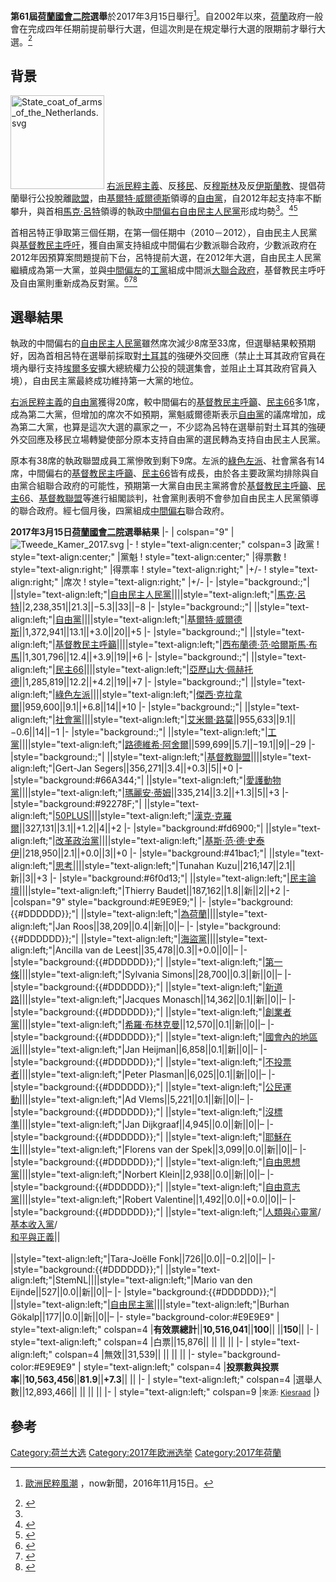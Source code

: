 {{NoteTA |G1=Country 
|1=zh-cn:六六民主党;zh-tw:民主66
|2=zh-cn:绿色左翼;zh-tw:綠色左派
}}
{{Infobox election
| election_name      = 2017年荷蘭大選
| country            = 荷蘭
| type               = parliamentary
| ongoing            = no
| previous_election  = 2012年荷蘭大選
| previous_year      = 2012年
| next_election      = 2021年荷蘭大選
| next_year          = 2021年
| seats_for_election = [[国会二院|国会二院]]全部150个席位
| majority_seats     = 76
| election_date      = {{Start date|2017|03|15|df=y}}
| turnout            = 81.9%（{{increase}}7.3）

<!--      People's Party for Freedom and Democracy      -->
| image1             = [[File:Mark_Rutte_2015_(1)_(cropped).jpg|160x150px]]
| leader1            = [[馬克·呂特|馬克·呂特]]
| leader_since1      = 2006年
| party1             = 自由民主人民黨
| color1             = 
| last_election1     = 41席，26.6%
| seats_before1      =
| seats1             = 33
| seat_change1       = {{decrease|+}}8
| popular_vote1 = 2,238,351
| percentage1 = 21.3%
| swing1 = {{decrease|+}}5.3


<!--      Party for Freedom      -->
| image2             = [[File:GW-Rotterdam-DSC_0218.jpg|160x150px]]
| leader2            = [[基爾特·威爾德斯|基爾特·威爾德斯]]
| leader_since2      = 2006年
| party2             = 自由黨 (荷蘭)
| color2             = 
| last_election2     = 15席，10.1%
| seats_before2      =
| seats2             = 20
| seat_change2       = {{increase|}}5
| popular_vote2 = 1,372,941
| percentage2 = 13.1%
| swing2 = {{increase|+}}3.0


<!--      Christian Democratic Appeal      -->
| image3             = [[File:Sybrand_van_Haersma_Buma_2012.jpg|160x150px]]
| leader3            = [[西布蘭德·范·哈爾斯馬·布馬|西布蘭德·范·哈爾斯馬·布馬]]
| leader_since3      = 2012年
| party3             = 基督教民主呼籲
| color3             = 
| last_election3     = 13席，8.5%
| seats_before3      =
| seats3             = 19
| seat_change3       = {{increase|+}}6
| popular_vote3 = 1,301,796
| percentage3 = 12.4%
| swing3 = {{increase|+}}3.9


<!--      Democrats 66      -->
| image4             = [[File:Pechtold_29_03_048b_(2).jpg|160x150px]]
| leader4            = [[亞歷山大·佩赫托德|亞歷山大·佩赫托德]]
| leader_since4      = 2006年
| party4             = 民主66
| color4             = 
| last_election4     = 12席，8.0%
| seats_before4      =
| seats4             = 19
| seat_change4       = {{increase|+}}7
| popular_vote4 = 1,285,819
| percentage4 = 12.2%
| swing4 = {{increase|+}}4.2


<!--      GreenLeft      -->
| image5             = [[File:Jesse_Klaver_verkiezingsposterfoto.jpg|160x150px]]
| leader5            = {{le|耶塞·克拉弗尔|Jesse Klaver}}
| leader_since5      = 2015年
| party5             = 綠色左派
| color5             = 
| last_election5     = 4席，2.3%
| seats5             = 14
| seat_change5       = {{increase|+}}10
| popular_vote5 = 959,600
| percentage5 = 9.1%
| swing5 = {{increase|+}}6.8


<!--      Socialist Party      -->
| image6             = [[File:Emile_Roemer_2009.jpg|160x150px]]
| leader6            = [[艾米爾·路莫|艾米爾·路莫]]
| leader_since6      = 2010年
| party6             = 社會黨 (荷蘭)
| color6             = 
| last_election6     = 15席，9.7%
| seats_before6      =
| seats6             = 14
| seat_change6       = {{decrease|+}}1
| popular_vote6 = 955,633
| percentage6 = 9.1%
| swing6 = {{decrease|+}}0.6

<!-- Labour Party -->
| image7             = [[File:Lodewijk_Asscher_2013-1.jpg|160x150px]]
| leader7            = [[路德維希·阿舍爾|路德維希·阿舍爾]]
| leader_since7      = 2016年
| party7             = 工黨 (荷蘭)
| color7             = 
| last_election7     = 38席，24.8%
| seats_before7      =
| seats7             = 9
| seat_change7       = {{decrease|+}}29
| popular_vote7 = 955,633
| percentage7 = 5.7%
| swing7 = {{decrease|+}}19.1


<!--      Christian Union      -->
| image8             = [[File:Gert-Jan_Segers.jpg|160x150px]]
| leader8            = {{le|赫特-扬·塞赫斯|Gert-Jan Segers}}
| leader_since8      = 2015年
| party8             = 基督教聯盟
| color8             = 
| last_election8     = 5席，3.1%
| seats_before8      =
| seats8             = 5
| seat_change8       = {{nochange}}0
| popular_vote8 = 356,271
| percentage8 = 3.4%
| swing8 = {{increase|+}}0.3


<!--      Party for the Animals      -->
| image9             = [[File:Mariannethieme.jpg|160x150px]]
| leader9            = [[瑪麗安·蒂姆|瑪麗安·蒂姆]] 
| leader_since9      = 2006年
| party9             = [[愛護動物黨|愛護動物黨]]
| color9             = 66A344
| last_election9     = 2席，1.9%
| seats9             = 5
| seat_change9       = {{increase|+}}3
| popular_vote9 = 335,214
| percentage9 = 3.2%
| swing9 = {{increase|+}}1.3


| map_image          = Tweede Kamerverkiezingen 2017.svg
| map_size           = 
| map_caption        = 各地區得票最高的政黨

| title              = [[荷蘭首相|首相]]
| before_election    = [[馬克·呂特|馬克·呂特]]
| before_party       = 自由民主人民黨
| after_election     =  [[馬克·呂特|馬克·呂特]] 
| after_party        =   自由民主人民黨
}}
'''第61屆[[荷蘭國會二院|荷蘭國會二院]]選舉'''於2017年3月15日舉行<ref name = "甲">{{繁體中文}}[http://news.now.com/home/international/player?newsId=200493 歐洲民粹風潮] {{Wayback|url=http://news.now.com/home/international/player?newsId=200493 |date=20191204220833 }}，now新聞，2016年11月15日。</ref>。自2002年以來，[[荷蘭|荷蘭]]政府一般會在完成四年任期前提前舉行大選，但這次則是在規定舉行大選的限期前才舉行大選。<ref>{{Cite news|url=http://news.cnyes.com/news/id/3748114|title=〈荷蘭大選〉荷蘭國會大選今天登場 經濟復甦下 極右卻竄起 怪哉！|last=|first=|date=2017-03-15|work=|newspaper=[[鉅亨網|鉅亨網]]|accessdate=2017-03-16|language=zh-TW|archive-date=2019-12-05|archive-url=https://web.archive.org/web/20191205092004/https://news.cnyes.com/news/id/3748114|dead-url=no}}</ref>

==背景==
[[File:State_coat_of_arms_of_the_Netherlands.svg|150px]]
[[右派民粹主義|右派民粹主義]]、反[[移民|移民]]、反[[穆斯林|穆斯林]]及反[[伊斯蘭教|伊斯蘭教]]、提倡荷蘭舉行公投脫離[[歐盟|歐盟]]，由[[基爾特·威爾德斯|基爾特·威爾德斯]]領導的[[自由黨_(荷蘭)|自由黨]]，自2012年起支持率不斷攀升，與首相[[馬克·呂特|馬克·呂特]]領導的執政[[中間偏右|中間偏右]][[自由民主人民黨|自由民主人民黨]]形成均勢<ref name="甲"/>。<ref>{{Cite web|url=https://www.hk01.com/%E5%9C%8B%E9%9A%9B/77200/-%E8%8D%B7%E8%98%AD%E5%A4%A7%E9%81%B8-%E5%85%A9%E5%A0%B4%E6%94%BF%E6%B2%BB%E6%9A%97%E6%AE%BA-%E6%88%90%E5%B0%B1%E8%8D%B7%E8%98%AD%E7%89%B9%E6%9C%97%E6%99%AE%E8%88%87%E7%8F%AD%E8%BE%B2|title=【荷蘭大選】兩場政治暗殺　成就荷蘭特朗普與班農|accessdate=2017-03-16|last=陳立程|work=香港01|archive-date=2019-09-12|archive-url=https://web.archive.org/web/20190912142443/https://www.hk01.com/%E5%8D%B3%E6%99%82%E5%9C%8B%E9%9A%9B/77200/%E8%8D%B7%E8%98%AD%E5%A4%A7%E9%81%B8-%E5%85%A9%E5%A0%B4%E6%94%BF%E6%B2%BB%E6%9A%97%E6%AE%BA-%E6%88%90%E5%B0%B1%E8%8D%B7%E8%98%AD%E7%89%B9%E6%9C%97%E6%99%AE%E8%88%87%E7%8F%AD%E8%BE%B2|dead-url=no}}</ref><ref>{{Cite web|url=https://www.hk01.com/%E5%9C%8B%E9%9A%9B/77195/-%E8%8D%B7%E8%98%AD%E5%A4%A7%E9%81%B8-%E5%8F%83%E9%81%B8%E6%94%BF%E9%BB%A8%E7%A0%B4%E7%B4%80%E9%8C%84-%E6%94%BF%E6%B2%BB%E7%A2%8E%E7%89%87%E5%8C%96%E5%8F%8D%E6%93%8B%E6%A5%B5%E5%8F%B3%E6%8E%8C%E6%AC%8A-|title=【荷蘭大選】參選政黨破紀錄　政治碎片化反擋極右掌權？|accessdate=2017-03-16|last=麥俊和|work=香港01|archive-date=2019-09-12|archive-url=https://web.archive.org/web/20190912142517/https://www.hk01.com/%E5%8D%B3%E6%99%82%E5%9C%8B%E9%9A%9B/77195/%E8%8D%B7%E8%98%AD%E5%A4%A7%E9%81%B8-%E5%8F%83%E9%81%B8%E6%94%BF%E9%BB%A8%E7%A0%B4%E7%B4%80%E9%8C%84-%E6%94%BF%E6%B2%BB%E7%A2%8E%E7%89%87%E5%8C%96%E5%8F%8D%E6%93%8B%E6%A5%B5%E5%8F%B3%E6%8E%8C%E6%AC%8A|dead-url=no}}</ref>

首相呂特正爭取第三個任期，在第一個任期中（2010－2012），自由民主人民黨與[[基督教民主呼吁|基督教民主呼吁]]，獲自由黨支持組成中間偏右少數派聯合政府，少數派政府在2012年因預算案問題提前下台，呂特提前大選，在2012年大選，自由民主人民黨繼續成為第一大黨，並與[[中間偏左|中間偏左]]的[[工黨_(荷蘭)|工黨]]組成中間派[[大聯合政府|大聯合政府]]，基督教民主呼吁及自由黨則重新成為反對黨。<ref>{{Cite web|url=https://www.hk01.com/%E5%9C%8B%E9%9A%9B/77657/-01%E7%99%BE%E7%A7%91-%E8%8D%B7%E8%98%AD%E5%A4%A7%E9%81%B8%E5%BE%8C-%E5%89%8D%E8%B7%AF%E5%BE%80%E5%B7%A6%E5%AE%9A%E5%BE%80%E5%8F%B3-%E4%BD%A0%E8%A6%81%E7%9F%A5%E9%81%93%E7%9A%845%E4%BB%B6%E4%BA%8B|title=【01百科】荷蘭大選後　前路往左定往右？　你要知道的5件事|accessdate=2017-03-16|last=吳家俊|work=香港01|archive-date=2017-03-15|archive-url=https://web.archive.org/web/20170315121626/https://www.hk01.com/%E5%9C%8B%E9%9A%9B/77657/-01%E7%99%BE%E7%A7%91-%E8%8D%B7%E8%98%AD%E5%A4%A7%E9%81%B8%E5%BE%8C-%E5%89%8D%E8%B7%AF%E5%BE%80%E5%B7%A6%E5%AE%9A%E5%BE%80%E5%8F%B3-%E4%BD%A0%E8%A6%81%E7%9F%A5%E9%81%93%E7%9A%845%E4%BB%B6%E4%BA%8B|dead-url=no}}</ref><ref>{{Cite web|url=https://www.hk01.com/%E5%9C%8B%E9%9A%9B/78099/%E8%8D%B7%E8%98%AD%E5%A4%A7%E9%81%B8%E8%87%AA%E6%B0%91%E9%BB%A8%E4%BF%9D%E7%AC%AC%E4%B8%80%E5%A4%A7%E9%BB%A8%E5%9C%B0%E4%BD%8D-%E8%8D%B7%E7%89%88%E7%89%B9%E6%9C%97%E6%99%AE%E8%AA%8D%E8%BC%B8-%E5%81%9A%E5%A0%85%E5%AF%A6%E7%9A%84%E5%8F%8D%E5%B0%8D%E9%BB%A8|title=荷蘭大選自民黨保第一大黨地位　荷版特朗普認輸：做堅實的反對黨|accessdate=2017-03-16|last=許懿安|first=謝媛彰, 馬文煒, 吳家俊,|work=香港01|archive-date=2019-09-12|archive-url=https://web.archive.org/web/20190912142511/https://www.hk01.com/%E5%8D%B3%E6%99%82%E5%9C%8B%E9%9A%9B/78099/%E8%8D%B7%E8%98%AD%E5%A4%A7%E9%81%B8%E8%87%AA%E6%B0%91%E9%BB%A8%E4%BF%9D%E7%AC%AC%E4%B8%80%E5%A4%A7%E9%BB%A8%E5%9C%B0%E4%BD%8D-%E8%8D%B7%E7%89%88%E7%89%B9%E6%9C%97%E6%99%AE%E8%AA%8D%E8%BC%B8-%E5%81%9A%E5%A0%85%E5%AF%A6%E7%9A%84%E5%8F%8D%E5%B0%8D%E9%BB%A8|dead-url=no}}</ref><ref>{{Cite news|url=https://theinitium.com/article/20170316-international-dutch-election-2017/|title=5張圖看懂荷蘭選舉：本土「特朗普」受挫，民粹主義幽靈繼續縈繞歐洲|last=|first=|date=|work=[[端傳媒|端傳媒]]|accessdate=2017-03-16|archive-date=2020-08-04|archive-url=https://web.archive.org/web/20200804053238/https://theinitium.com/article/20170316-international-dutch-election-2017/|dead-url=no}}</ref>

==選舉結果== 
執政的中間偏右的[[自由民主人民黨|自由民主人民黨]]雖然席次減少8席至33席，但選舉結果較預期好，因為首相呂特在選舉前採取對[[土耳其|土耳其]]的強硬外交回應（禁止土耳其政府官員在境內舉行支持[[埃爾多安|埃爾多安]]擴大總統權力公投的競選集會，並阻止土耳其政府官員入境），自由民主黨最終成功維持第一大黨的地位。

[[右派民粹主義|右派民粹主義]]的[[自由黨_(荷蘭)|自由黨]]獲得20席，較中間偏右的[[基督教民主呼籲|基督教民主呼籲]]、[[民主66|民主66]]多1席，成為第二大黨，但增加的席次不如預期，黨魁威爾德斯表示[[自由黨_(荷蘭)|自由黨]]的議席增加，成為第二大黨，也算是這次大選的贏家之一，不少認為呂特在選舉前對土耳其的強硬外交回應及移民立場轉變使部分原本支持自由黨的選民轉為支持自由民主人民黨。

原本有38席的執政聯盟成員工黨慘敗到剩下9席。左派的[[綠色左派|綠色左派]]、社會黨各有14席，中間偏右的[[基督教民主呼籲|基督教民主呼籲]]、[[民主66|民主66]]皆有成長，由於各主要政黨均排除與自由黨合組聯合政府的可能性，預期第一大黨自由民主黨將會於[[基督教民主呼籲|基督教民主呼籲]]、[[民主66|民主66]]、[[基督教聯盟|基督教聯盟]]等進行組閣談判，社會黨則表明不會參加自由民主人民黨領導的聯合政府。經七個月後，四黨組成[[中間偏右|中間偏右]]聯合政府。

{{electiontable|Dutch general election, 2017}}'''2017年3月15日[[荷蘭|荷蘭]][[國會二院|國會二院]]選舉結果'''
|-
| colspan="9" | [[File:Tweede_Kamer_2017.svg|center]]
|-
! style="text-align:center;" colspan=3 |政黨
! style="text-align:center;" |黨魁
! style="text-align:center;" |得票數
! style="text-align:right;" |得票率
! style="text-align:right;" |+/-
! style="text-align:right;" |席次
! style="text-align:right;" |+/-
|-
|style="background:{{Party meta/color/自由民主人民黨}};"| ||style="text-align:left;"|[[自由民主人民黨|自由民主人民黨]]||{{abbr|VVD|Volkspartij voor Vrijheid en Democratie}}||style="text-align:left;"|[[馬克·呂特|馬克·呂特]]||2,238,351||21.3||−5.3||33||−8
|-
|style="background:{{Party meta/color/自由黨 (荷蘭)}};"| ||style="text-align:left;"|[[自由黨_(荷蘭)|自由黨]]||{{abbr|PVV|Partij voor de Vrijheid}}||style="text-align:left;"|[[基爾特·威爾德斯|基爾特·威爾德斯]]||1,372,941||13.1||+3.0||20||+5
|-
|style="background:{{Party meta/color/基督教民主呼籲}};"| ||style="text-align:left;"|[[基督教民主呼籲|基督教民主呼籲]]||{{abbr|CDA|Christen-Democratisch Appèl}}||style="text-align:left;"|[[西布蘭德·范·哈爾斯馬·布馬|西布蘭德·范·哈爾斯馬·布馬]]||1,301,796||12.4||+3.9||19||+6
|-
|style="background:{{Party meta/color/民主66}};"| ||style="text-align:left;"|[[民主66|民主66]]||{{abbr|D66|Democraten 66}}||style="text-align:left;"|[[亞歷山大·佩赫托德|亞歷山大·佩赫托德]]||1,285,819||12.2||+4.2||19||+7
|-
|style="background:{{Party meta/color/綠色左派}};"| ||style="text-align:left;"|[[綠色左派|綠色左派]]||{{abbr|GL|GroenLinks}}||style="text-align:left;"|[[傑西·克拉韋爾|傑西·克拉韋爾]]||959,600||9.1||+6.8||14||+10
|-
|style="background:{{Party meta/color/社會黨 (荷蘭)}};"| ||style="text-align:left;"|[[社會黨_(荷蘭)|社會黨]]||{{abbr|SP|Socialistische Partij}}||style="text-align:left;"|[[艾米爾·路莫|艾米爾·路莫]]||955,633||9.1||−0.6||14||−1
|-
|style="background:{{Party meta/color/工黨 (荷蘭)}};"| ||style="text-align:left;"|[[工黨_(荷蘭)|工黨]]||{{abbr|PvdA|Partij van de Arbeid}}||style="text-align:left;"|[[路德維希·阿舍爾|路德維希·阿舍爾]]||599,699||5.7||−19.1||9||−29
|-
|style="background:{{Party meta/color/基督教聯盟}};"| ||style="text-align:left;"|[[基督教聯盟|基督教聯盟]]||{{abbr|CU|ChristenUnie}}||style="text-align:left;"|Gert-Jan Segers||356,271||3.4||+0.3||5||+0
|-
|style="background:#66A344;"| ||style="text-align:left;"|[[爱护動物黨|愛護動物黨]]||{{abbr|PvdD|Partij voor de Dieren}}||style="text-align:left;"|[[瑪麗安·蒂姆|瑪麗安·蒂姆]]||335,214||3.2||+1.3||5||+3
|-
|style="background:#92278F;"| ||style="text-align:left;"|[[50PLUS|50PLUS]]||{{abbr|50+|50PLUS}}||style="text-align:left;"|[[漢克·克羅爾|漢克·克羅爾]]||327,131||3.1||+1.2||4||+2
|-
|style="background:#fd6900;"| ||style="text-align:left;"|[[改革政治黨|改革政治黨]]||{{abbr|SGP|Staatkundig Gereformeerde Partij}}||style="text-align:left;"|[[基斯·范·德·史泰伊|基斯·范·德·史泰伊]]||218,950||2.1||+0.0||3||+0
|-
|style="background:#41bac1;"| ||style="text-align:left;"|[[思考_(荷蘭)|思考]]||{{abbr|Denk|Denk}}||style="text-align:left;"|Tunahan Kuzu||216,147||2.1||新||3||+3
|-
|style="background:#6f0d13;"| ||style="text-align:left;"|[[民主論壇|民主論壇]]||{{abbr|FvD|Forum voor Democratie}}||style="text-align:left;"|Thierry Baudet||187,162||1.8||新||2||+2
|-
|colspan="9" style="background:#E9E9E9;"|
|-
|style="background:{{#DDDDDD}};"| ||style="text-align:left;"|[[為荷蘭|為荷蘭]]||{{abbr|VNL|VoorNederland}}||style="text-align:left;"|Jan Roos||38,209||0.4||新||0||–
|-
|style="background:{{#DDDDDD}};"| ||style="text-align:left;"|[[荷蘭海盜黨|海盜黨]]||{{abbr|PP|Piratenpartij}}||style="text-align:left;"|Ancilla van de Leest||35,478||0.3||+0.0||0||–
|-
|style="background:{{#DDDDDD}};"| ||style="text-align:left;"|[[第一條|第一條]]||{{abbr|A1|Artikel 1}}||style="text-align:left;"|Sylvania Simons||28,700||0.3||新||0||–
|-
|style="background:{{#DDDDDD}};"| ||style="text-align:left;"|[[新道路|新道路]]||{{abbr|NiWe|Nieuwe Wegen}}||style="text-align:left;"|Jacques Monasch||14,362||0.1||新||0||–
|-
|style="background:{{#DDDDDD}};"| ||style="text-align:left;"|[[創業者黨|創業者黨]]||{{abbr|OP|OndernemersPartij}}||style="text-align:left;"|[[希羅·布林克曼|希羅·布林克曼]]||12,570||0.1||新||0||–
|-
|style="background:{{#DDDDDD}};"| ||style="text-align:left;"|[[國會內的地區派|國會內的地區派]]||{{abbr|LidK|Lokaal in de Kamer}}||style="text-align:left;"|Jan Heijman||6,858||0.1||新||0||–
|-
|style="background:{{#DDDDDD}};"| ||style="text-align:left;"|[[不投票者|不投票者]]||{{abbr|NS|Niet Stemmers}}||style="text-align:left;"|Peter Plasman||6,025||0.1||新||0||–
|-
|style="background:{{#DDDDDD}};"| ||style="text-align:left;"|[[公民運動|公民運動]]||{{abbr|DBB|De Burger Beweging}}||style="text-align:left;"|Ad Vlems||5,221||0.1||新||0||–
|-
|style="background:{{#DDDDDD}};"| ||style="text-align:left;"|[[沒標準|沒標準]]||{{abbr|GP|GeenPeil}}||style="text-align:left;"|Jan Dijkgraaf||4,945||0.0||新||0||–
|-
|style="background:{{#DDDDDD}};"| ||style="text-align:left;"|[[耶穌在生|耶穌在生]]||{{abbr|JL|Jezus Leeft}}||style="text-align:left;"|Florens van der Spek||3,099||0.0||新||0||–
|-
|style="background:{{#DDDDDD}};"| ||style="text-align:left;"|[[自由思想黨|自由思想黨]]||{{abbr|VP|Vrijzinnige Partij}}||style="text-align:left;"|Norbert Klein||2,938||0.0||新||0||–
|-
|style="background:{{#DDDDDD}};"| ||style="text-align:left;"|[[自由意志黨_(荷蘭)|自由意志黨]]||{{abbr|LP|Libertarische Partij}}||style="text-align:left;"|Robert Valentine||1,492||0.0||+0.0||0||–
|-
|style="background:{{#DDDDDD}};"| ||style="text-align:left;"|[[人類與心靈黨|人類與心靈黨]]/ <br> [[基本收入黨|基本收入黨]]/ <br> [[和平與正義|和平與正義]]||{{abbr|MenS|Partij voor Mens en Spirit}} <br>{{abbr|BIP|Basisinkomen Partij}}<br> {{abbr|V-R|Vrede en Recht}}||style="text-align:left;"|Tara-Joëlle Fonk||726||0.0||−0.2||0||–
|-
|style="background:{{#DDDDDD}};"| ||style="text-align:left;"|StemNL||{{abbr|SNL|StemNL}}||style="text-align:left;"|Mario van den Eijnde||527||0.0||新||0||–
|-
|style="background:{{#DDDDDD}};"| ||style="text-align:left;"|[[自由民主黨_(荷蘭)|自由民主黨]]||{{abbr|VDP|Vrije Democratische Partij}}||style="text-align:left;"|Burhan Gökalp||177||0.0||新||0||–
|- style="background-color:#E9E9E9"
| style="text-align:left;" colspan=4 |'''有效票總計'''||'''10,516,041'''||'''100'''|| ||'''150'''||
|-
| style="text-align:left;" colspan=4 |白票||15,876|| || || ||
|-
| style="text-align:left;" colspan=4 |無效||31,539|| || || ||
|- style="background-color:#E9E9E9"
| style="text-align:left;" colspan=4 |'''投票數與投票率'''||'''10,563,456'''||'''81.9'''||'''+7.3'''|| ||
|-
| style="text-align:left;" colspan=4 |選舉人數||12,893,466|| || || ||
|-
| style="text-align:left;" colspan=9 |<small>來源: [https://www.kiesraad.nl/adviezen-en-publicaties/rapporten/2017/3/kerngegevens-tweede-kamerverkiezing-2017/kerngegevens-tweede-kamerverkiezing-2017 Kiesraad]{{Wayback|url=https://www.kiesraad.nl/adviezen-en-publicaties/rapporten/2017/3/kerngegevens-tweede-kamerverkiezing-2017/kerngegevens-tweede-kamerverkiezing-2017 |date=20170322015128 }}</small>
|}<noinclude>

==參考==
{{reflist}}

{{荷兰大选}}
{{Authority control}}
[[Category:荷兰大选|Category:荷兰大选]]
[[Category:2017年欧洲选举|Category:2017年欧洲选举]]
[[Category:2017年荷蘭|Category:2017年荷蘭]]